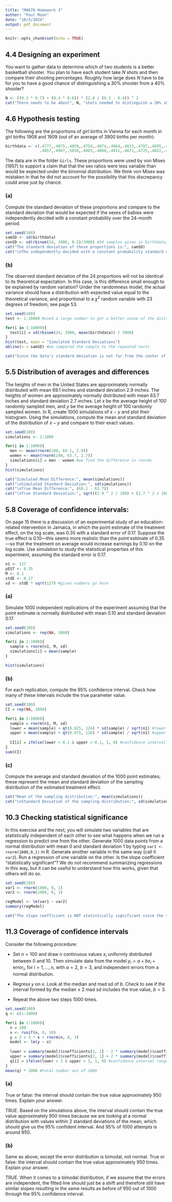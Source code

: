```yaml
---
title: "MA678 Homework 3"
author: "Paul Moon"
date: "10/3/2024"
output: pdf_document
---
```


```r
knitr::opts_chunk$set(echo = TRUE)
```

## 4.4 Designing an experiment
You want to gather data to determine which of two students is a better basketball shooter. You plan to have each student take $N$ shots and then compare their shooting percentages. Roughly how large does $N$ have to be for you to have a good chance of distinguishing a 30% shooter from a 40% shooter? 

```r
N <- ((0.3 * 0.7) + (0.4 * 0.6)) * (2.8 / (0.3 - 0.4)) ^ 2
cat("There needs to be about", N, "shots needed to distinguish a 30% shooter from a 40% shooter.")
```


## 4.6 Hypothesis testing
The following are the proportions of girl births in Vienna for each month in girl births 1908 and 1909 (out of an average of 3900 births per month):

```r
birthdata <- c(.4777,.4875,.4859,.4754,.4874,.4864,.4813,.4787,.4895,.4797,.4876,.4859,
               .4857,.4907,.5010,.4903,.4860,.4911,.4871,.4725,.4822,.4870,.4823,.4973)
```

The data are in the folder `Girls`. These proportions were used by von Mises (1957) to support  a claim that that the sex ratios were less variable than would be expected under the binomial  distribution. We think von Mises was mistaken in that he did not account for the possibility that this discrepancy could arise just by chance.

### (a)
Compute the standard deviation of these proportions and compare to the standard deviation that would be expected if the sexes of babies were independently decided with a constant probability over the 24-month period.

```r
set.seed(100)
samSD <- sd(birthdata)
conSD <- sd(rbinom(24, 3900, 0.5)/3900) #24 samples given in birthdata, average of 3900, male/female ratio should be 50/50
cat("The standard deviation of these proportions is:", samSD)
cat("\nThe independently decided with a constant probability standard deviation is:", conSD)
```

### (b)
The observed standard deviation of the 24 proportions will not be identical to its theoretical expectation. In this case, is this difference small enough to be explained by random variation? Under the randomness model, the actual variance should have a distribution with expected value equal to the theoretical variance, and proportional to a $\chi^2$ random variable with 23 degrees of freedom; see page 53. 

```r
set.seed(100)
test <- 1:10000 #used a large number to get a better sense of the distribution (tested numerous different numbers)

for(i in 1:10000){
  test[i] = sd(rbinom(24, 3900, mean(birthdata)) / 3900)
}
hist(test, main = "Simulated Standard Deviations")
abline(v = samSD) #we compared the sample to the repeated tests

cat("Since the data's standard deviation is not far from the center of the normal distribution, we can state that the difference is small enought to be explained by random variation.")
```

## 5.5 Distribution of averages and differences
The heights of men in the United States are approximately normally distributed with mean 69.1 inches and standard deviation 2.9 inches. The heights of women are approximately normally distributed with mean 63.7 inches and standard deviation 2.7 inches. Let $x$ be the average height of 100 randomly sampled men, and $y$ be the average height of 100 randomly sampled women. In R, create 1000 simulations of $x - y$ and plot their histogram. Using the simulations, compute the mean and standard deviation of the distribution of $x - y$ and compare to their exact values.

```r
set.seed(100)
simulations <- 1:1000

for(i in 1:1000){
  men <- mean(rnorm(100, 69.1, 2.9))
  women <- mean(rnorm(100, 63.7, 2.7))
  simulations[i] = men - women #we find the difference in rnorms
}
hist(simulations)

cat("Simulated Mean Difference:", mean(simulations))
cat("\nSimulated Standard Deviation:", sd(simulations))
cat("\nTrue Mean Difference:", (69.1 - 63.7))
cat("\nTrue Standard Deviation:", sqrt((2.9 ^ 2 / 100) + (2.7 ^ 2 / 100)))
```

## 5.8 Coverage of confidence intervals: 
On page 15 there is a discussion of an experimental study of an education-related intervention in Jamaica, in which the point estimate of the treatment effect, on the log scale, was 0.35 with a standard error of 0.17. Suppose the true effect is 0.10---this seems more realistic than the point estimate of 0.35---so that the treatment on average would increase earnings by 0.10 on the log scale. Use simulation to study the statistical properties of this experiment, assuming the standard error is 0.17.

```r
n1 <- 127
pEST <- 0.35
M <- 0.1
stdE <- 0.17
sd <- stdE * sqrt(127) #given numbers go here
```

### (a)
Simulate 1000 independent replications of the experiment assuming that the point estimate is normally distributed with mean 0.10 and standard deviation 0.17.

```r
set.seed(100)
simulations <- rep(NA, 1000)

for(i in 1:1000){
  sample = rnorm(n1, M, sd)
  simulations[i] = mean(sample)
}

hist(simulations)
```

### (b)
For each replication, compute the 95% confidence interval. Check how many of these intervals include the true parameter value.

```r
set.seed(100)
CI = rep(NA, 1000)

for(i in 1:1000){
  sample = rnorm(n1, M, sd)
  lower = mean(sample) + qt(0.025, 126) * sd(sample) / sqrt(n1) #lower bound
  upper = mean(sample) + qt(0.975, 126) * sd(sample) / sqrt(n1) #upper bound
  
  CI[i] = ifelse(lower < 0.1 & upper > 0.1, 1, 0) #confidence interval range
}
sum(CI)
```

### (c)
Compute the average and standard deviation of the 1000 point estimates; these represent the  mean and standard deviation of the sampling distribution of the estimated treatment effect. 

```r
cat("Mean of the sampling distribution:", mean(simulations))
cat("\nStandard Deviation of the sampling distribution:", sd(simulations))
```


## 10.3 Checking statistical significance
In this exercise and the next, you will simulate two variables that are statistically independent of each other to see what happens when we run a regression to  predict one from the other. Generate 1000 data points from a normal distribution with mean 0 and standard deviation 1 by typing `var1 <- rnorm(1000,0,1)` in R. Generate another variable in the same way (call it `var2`). Run a regression of one variable on the other. Is the slope coefficient "statistically significant"? We do not recommend summarizing regressions in this  way, but it can be useful to understand how this works, given that others will do so. 

```r
set.seed(100)
var1 <- rnorm(1000, 0, 1)
var2 <- rnorm(1000, 0, 1)

regModel <- lm(var1 ~ var2)
summary(regModel)

cat("The slope coefficient is NOT statistically significant since the value of 0 is within the 95% confidence interval.")
```

## 11.3 Coverage of confidence intervals
Consider the following procedure:

- Set $n = 100$ and draw $n$ continuous values $x_i$ uniformly distributed between 0 and 10. Then simulate data from the model $y_i = a + b x_i + \text{error}_i$, for $i = 1, \ldots, n$, with $a = 2$, $b = 3$, and  independent errors from a normal distribution.  

- Regress $y$ on $x$. Look at the median and mad sd of $b$. Check to see if the interval formed by the median $\pm$ 2 mad sd includes the true value, $b = 3$.

- Repeat the above two steps 1000 times.

```r
set.seed(100)
q <- c(1:1000)

for(i in 1:1000){
  n = 100
  x <- runif(n, 0, 10)
  y = 2 + 3 * x + rnorm(n, 0, 3)
  model <- lm(y ~ x)
  
  lower = summary(model)$coefficients[2, 1] - 2 * summary(model)$coefficients[2, 2] #lower bound
  upper = summary(model)$coefficients[2, 1] + 2 * summary(model)$coefficients[2, 2] #upper bound
  q[i] = ifelse(lower < 3 & upper > 3, 1, 0) #confidence interval range
}
mean(q) * 1000 #total number out of 1000
```

### (a)
True or false: the interval should contain the true value approximately 950 times. Explain your answer.

TRUE. Based on the simulations above, the interval should contain the true value approximately 950 times because we are looking at a normal distribution with values within 2 standard deviations of the mean, which should give us the 95% confident interval. And 95% of 1000 attempts is around 950.

### (b)
Same as above, except the error distribution is bimodal, not normal. True or false: the interval should contain the true value approximately 950 times. Explain your answer.

TRUE. When it comes to a bimodal distribution, if we assume that the errors are independent, the fitted line should just be a shift and therefore still have similar slopes resulting in the same results as before of 950 out of 1000 through the 95% confidence interval.
